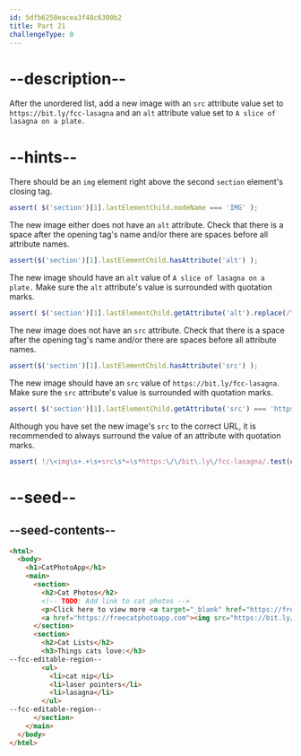 ```yaml
---
id: 5dfb6250eacea3f48c6300b2
title: Part 21
challengeType: 0
---
```


# --description--

After the unordered list, add a new image with an `src` attribute value set to `https://bit.ly/fcc-lasagna` and an `alt` attribute value set to `A slice of lasagna on a plate.`

# --hints--

There should be an `img` element right above the second `section` element's closing tag.

```js
assert( $('section')[1].lastElementChild.nodeName === 'IMG' );
```

The new image either does not have an `alt` attribute. Check that there is a space after the opening tag's name and/or there are spaces before all attribute names.

```js
assert($('section')[1].lastElementChild.hasAttribute('alt') );
```

The new image should have an `alt` value of `A slice of lasagna on a plate.` Make sure the `alt` attribute's value is surrounded with quotation marks.

```js
assert( $('section')[1].lastElementChild.getAttribute('alt').replace(/\s+/g, ' ').match(/^A slice of lasagna on a plate\.?$/i) );
```

The new image does not have an `src` attribute. Check that there is a space after the opening tag's name and/or there are spaces before all attribute names.

```js
assert($('section')[1].lastElementChild.hasAttribute('src') );
```

The new image should have an `src` value of `https://bit.ly/fcc-lasagna`. Make sure the `src` attribute's value is surrounded with quotation marks.

```js
assert( $('section')[1].lastElementChild.getAttribute('src') === 'https://bit.ly/fcc-lasagna');
```

Although you have set the new image's `src` to the correct URL, it is recommended to always surround the value of an attribute with quotation marks.

```js
assert( !/\<img\s+.+\s+src\s*=\s*https:\/\/bit\.ly\/fcc-lasagna/.test(code) );
```

# --seed--

## --seed-contents--

```html
<html>
  <body>
    <h1>CatPhotoApp</h1>
    <main>
      <section>
        <h2>Cat Photos</h2>
        <!-- TODO: Add link to cat photos -->
        <p>Click here to view more <a target="_blank" href="https://freecatphotoapp.com">cat photos</a>.</p>
        <a href="https://freecatphotoapp.com"><img src="https://bit.ly/fcc-relaxing-cat" alt="A cute orange cat lying on its back."></a>
      </section>
      <section>
        <h2>Cat Lists</h2>
        <h3>Things cats love:</h3>
--fcc-editable-region--
        <ul>
          <li>cat nip</li>
          <li>laser pointers</li>
          <li>lasagna</li>
        </ul>
--fcc-editable-region--
      </section>
    </main>
  </body>
</html>
```

